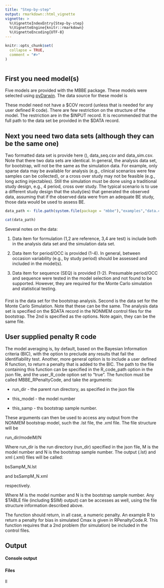 ```yaml
---
title: "Step-by-step"
output: rmarkdown::html_vignette
vignette: >
  %\VignetteIndexEntry{Step-by-step}
  %\VignetteEngine{knitr::rmarkdown}
  %\VignetteEncoding{UTF-8}
---
```


```r
knitr::opts_chunk$set(
  collapse = TRUE,
  comment = "#>"
)
```

```r

```
  
## First you need model(s)

Five models are provided with the MBBE package. These models were selected using [pyDarwin](https://certara.github.io/pyDarwin/html/index.html). The data source for these model is

These model need not have a \$COV record (unless that is needed for any user defined R code). There are few restriction on the structure of the model. The restriction are in the \$INPUT record. It is recommended that the full path to the data set be provided in the \$DATA record.

## Next you need two data sets (although they can be the same one)

Two formatted data set is provide here (), data_seq.csv and data_sim.csv. Note that there two data sets are identical. In general, the analysis data set, for bootstrap, will not be the same as the simulation data. For example, only sparse data may be available for analysis (e.g., clinical scenarios were few samples can be collected), or a cross over study may not be feasible (e.g., long acting injectables). Still the simulation must be done using a traditional study design, e.g., 4 period, cross over study. The typical scenario is to use a different study design that the study(ies) that generated the observed data, assuming that if the observed data were from an adequate BE study, those data would be used to assess BE.

```r
data_path <- file.path(system.file(package = "mbbe"),"examples","data.csv")
```
```r
cat(data_path)
```


Several notes on the data:

1.  Data item for formulation (1,2 are reference, 3,4 are test) is include both in the analysis data set and the simulation data set.

2.  Data item for period/OCC is provided (1-4). In general, between occasion variability (e.g., by study period) should be assessed and included in the model(s).

3.  Data item for sequence (SEQ) is provided (1-2). Presumable period/OCC and sequence were tested in the model selection and not found to be supported. However, they are required for the Monte Carlo simulation and statistical testing.

### 

First is the data set for the bootstrap analysis. Second is the data set for the Monte Carlo Simulation. Note that these can be the same. The analysis data set is specified on the \$DATA record in the NONMEM control files for the bootstrap. The 2nd is specified as the options. Note again, they can be the same file.

## User supplied penalty R code

The model averaging is, by default, based on the Bayesian Information criteria (BIC), with the option to preclude any results that fail the identifiability test. Another, more general option is to include a user defined R function, to return a penalty that is added to the BIC. The path to the file containing this function can be specified in the R_code_path option in the json file, and the user_R\_code option set to "true". The function must be called MBBE_RPenaltyCode, and take the arguments:

-   run_dir - the parent run directory, as specified in the json file

-   this_model - the model number

-   this_samp - ths bootstrap sample number.

These arguments can then be used to access any output from the NONMEM bootstrap model, such the .lst file, the .xml file. The file structure will be

run_dir/modelM/N

Where run_dir is the run directory (run_dir) specified in the json file, M is the model number and N is the bootstrap sample number. The output (.lst) and xml (.xml) files will be called:

bsSampM_N.lst

and bsSampM_N.xml

respectively.

Where M is the model number and N is the bootstrap sample number. Any \$TABLE file (including \$SIM) output) can be accesses as well, using the file structure information described above.

The function should return, in all case, a numeric penalty. An example R to return a penalty for bias in simulated Cmax is given in RPenaltyCode.R. This function requires that a 2nd problem (for simulation) be included in the control files.

## Output

#### Console output

##### 

#### Files

ll
